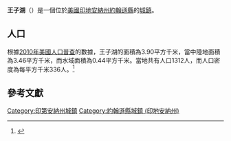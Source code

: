{{noteTA
|G1=USState
|G2=地名
|G3=Unit
}}
{{Infobox settlement
|name            = 王子湖
|native_name = Princes Lakes
|settlement_type          = [[鎮|城鎮]]
|image_skyline            = Johnson County Indiana Incorporated and Unincorporated areas Princes Lakes Highlighted 1862028.svg
|imagesize                = 250px
|image_map                = 
|mapsize                  = 
|subdivision_type         = [[世界政區索引|國家]]
|subdivision_type1        = [[美国州份|州份]]
|subdivision_type2        = [[印地安納州行政區劃|縣]]
|subdivision_name         = [[美国|美国]]
|subdivision_name1        = [[印地安納州|印地安納州]]
|subdivision_name2        = [[約翰遜縣_(印地安納州)|約翰遜縣]]
|elevation_ft             = 820
|elevation_m              = 250
|timezone                 = [[北美东部时区|CST]]
|area_total_km2           = 3.90
|area_land_km2            = 3.46
|area_water_km2           = 0.44
|area_total_sq_mi         = 
|area_land_sq_mi          = 
|area_water_sq_mi         = 
|population_as_of         = [[2010年美國人口普查|2010]]
|population_footnotes     = 
|population_total         = 1312
|population_density_km2   = auto
|population_density_sq_mi = auto
|utc_offset               = -5
|coordinates              = {{coord|39|21|03|N|86|06|33|W|display=inline,title}}
| coor_pinpoint           = 
| coordinates_footnotes   = 
|timezone_DST             = EDT
|utc_offset_DST           = -4
|postal_code_type         = [[美國郵區編號|郵區編號]]
|postal_code              = 
|area_code                = {{link-en|电话区号219|Area code 219|219}}
|blank_name = [[地名信息系统|GNIS ID]]
|blank_info = 452073<ref name="GNIS">{{cite gnis|452073|Princes Lakes}}</ref>
}}
'''王子湖'''（{{lang-en|Princes Lakes}}）是一個位於[[美國|美國]][[印地安納州|印地安納州]][[約翰遜縣_(印地安納州)|約翰遜縣]]的[[鎮|城鎮]]。

== 人口 ==
根據[[2010年美國人口普查|2010年美國人口普查]]的數據，王子湖的面積為3.90平方千米，當中陸地面積為3.46平方千米，而水域面積為0.44平方千米。當地共有人口1312人，而人口密度為每平方千米336人。<ref name="GR8">{{cite web|url=http://factfinder2.census.gov|publisher=[[美国人口调查局|美国人口调查局]]|accessdate=2011-05-14|title=American FactFinder|archive-date=2013-09-11|archive-url=https://web.archive.org/web/20130911234518/http://factfinder2.census.gov/|dead-url=no}}</ref>

== 參考文獻 ==
{{reflist}}
{{約翰遜縣 (印地安納州)}}
{{Indiana-geo-stub}}
{{DEFAULTSORT:Princes Lakes, Indiana}}
[[Category:印第安納州城鎮|Category:印第安納州城鎮]]
[[Category:約翰遜縣城鎮_(印地安納州)|Category:約翰遜縣城鎮 (印地安納州)]]